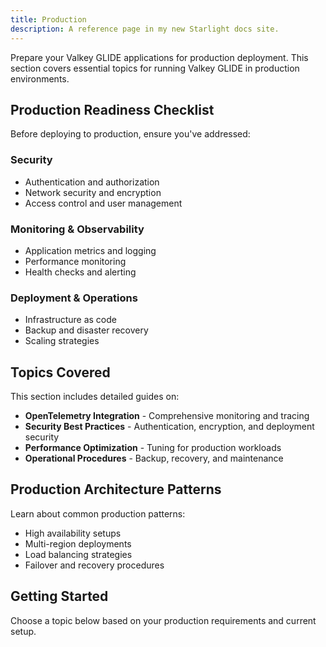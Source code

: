 ```yaml
---
title: Production
description: A reference page in my new Starlight docs site.
---
```


Prepare your Valkey GLIDE applications for production deployment. This section covers essential topics for running Valkey GLIDE in production environments.

## Production Readiness Checklist

Before deploying to production, ensure you've addressed:

### Security
- Authentication and authorization
- Network security and encryption
- Access control and user management

### Monitoring & Observability
- Application metrics and logging
- Performance monitoring
- Health checks and alerting

### Deployment & Operations
- Infrastructure as code
- Backup and disaster recovery
- Scaling strategies

## Topics Covered

This section includes detailed guides on:

- **OpenTelemetry Integration** - Comprehensive monitoring and tracing
- **Security Best Practices** - Authentication, encryption, and deployment security
- **Performance Optimization** - Tuning for production workloads
- **Operational Procedures** - Backup, recovery, and maintenance

## Production Architecture Patterns

Learn about common production patterns:

- High availability setups
- Multi-region deployments  
- Load balancing strategies
- Failover and recovery procedures

## Getting Started

Choose a topic below based on your production requirements and current setup.
